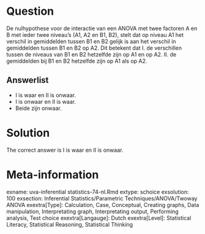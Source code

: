 Question
========

De nulhypothese voor de interactie van een ANOVA met twee factoren A en B met ieder twee niveau's (A1, A2 en B1, B2), stelt dat op niveau A1 het verschil in gemiddelden tussen B1 en B2 gelijk is aan het verschil in gemiddelden tussen B1 en B2 op A2. Dit betekent dat
I. de verschillen tussen de niveaus van B1 en B2 hetzelfde zijn op A1 en op A2.
II. de gemiddelden bij B1 en B2 hetzelfde zijn op A1 als op A2.

Answerlist
----------
* I is waar en II is onwaar.
* I is onwaar en II is waar.
* Beide zijn onwaar.

Solution
========

The correct answer is  I is waar en II is onwaar.

Meta-information
================
exname: uva-inferential statistics-74-nl.Rmd
extype: schoice
exsolution: 100
exsection: Inferential Statistics/Parametric Techniques/ANOVA/Twoway ANOVA
exextra[Type]: Calculation, Case, Conceptual, Creating graphs, Data manipulation, Interpretating graph, Interpretating output, Performing analysis, Test choice
exextra[Langauge]: Dutch
exextra[Level]: Statistical Literacy, Statistical Reasoning, Statistical Thinking
